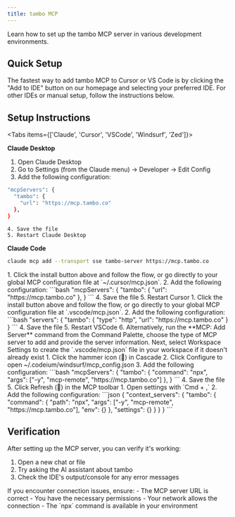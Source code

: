 ```yaml
---
title: tambo MCP
---
```



Learn how to set up the tambo MCP server in various development environments.

## Quick Setup

The fastest way to add tambo MCP to Cursor or VS Code is by clicking the "Add to IDE" button on our homepage and selecting your preferred IDE. For other IDEs or manual setup, follow the instructions below.

## Setup Instructions

<Tabs items={['Claude', 'Cursor', 'VSCode', 'Windsurf', 'Zed']}>
  <Tab id="tab-claude" value="Claude">

**Claude Desktop** 

1. Open Claude Desktop 
2. Go to Settings (from the Claude menu) → Developer → Edit Config 
3. Add the following configuration:

```bash
"mcpServers": {
  "tambo": {
    "url": "https://mcp.tambo.co"
  },
}
```

    4. Save the file
    5. Restart Claude Desktop

**Claude Code**

```bash
claude mcp add --transport sse tambo-server https://mcp.tambo.co
```

  </Tab>

<Tab id="tab-cursor" value="Cursor">
  1. Click the install button above and follow the flow, or go directly to your global MCP configuration file at `~/.cursor/mcp.json`.
  2. Add the following configuration: 
  ```bash 
  "mcpServers": {
    "tambo": {
      "url": "https://mcp.tambo.co"
    },
  }
  ``` 
  4. Save the file
  5. Restart Cursor
</Tab>

<Tab id="tab-vscode" value="VSCode">
  1. Click the install button above and follow the flow, or go directly to your global MCP configuration file at `.vscode/mcp.json`.
  2. Add the following configuration:
  ```bash 
  "servers": {
    "tambo": {
      "type": "http",
      "url": "https://mcp.tambo.co"
    }
  }
  ``` 
  4. Save the file
  5. Restart VSCode
  6. Alternatively, run the **MCP: Add Server** command from the Command Palette, choose the type of MCP server to add and provide the server information. Next, select Workspace Settings to create the `.vscode/mcp.json` file in your workspace if it doesn't already exist
</Tab>

<Tab id="tab-windsurf" value="Windsurf">
  1. Click the hammer icon (🔨) in Cascade
  2. Click Configure to open ~/.codeium/windsurf/mcp_config.json
  3. Add the following configuration: 
  ```bash 
  "mcpServers": {
    "tambo": {
      "command": "npx",
      "args": ["-y", "mcp-remote", "https://mcp.tambo.co"]
    },
  }
  ``` 
  4. Save the file
  5. Click Refresh (🔄) in the MCP toolbar
</Tab>

<Tab id="tab-zed" value="Zed">
1. Open settings with `Cmd + ,`
2. Add the following configuration:
```json
{
    "context_servers": {
    "tambo": {
        "command": {
        "path": "npx",
        "args": ["-y", "mcp-remote", "https://mcp.tambo.co"],
        "env": {}
        },
        "settings": {}
    }
    }
}
```
</Tab>
</Tabs>

## Verification

After setting up the MCP server, you can verify it's working:

1. Open a new chat or file
2. Try asking the AI assistant about tambo
3. Check the IDE's output/console for any error messages

<Callout type="warn">
  If you encounter connection issues, ensure: - The MCP server URL is correct -
  You have the necessary permissions - Your network allows the connection - The
  `npx` command is available in your environment
</Callout>
